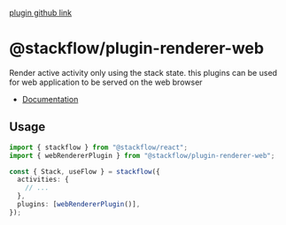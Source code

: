 [plugin github link](https://github.com/daangn/stackflow/tree/main/extensions/plugin-renderer-web)

# @stackflow/plugin-renderer-web

Render active activity only using the stack state. this plugins can be used for web application to be served on the web browser

- [Documentation](https://stackflow.so)

## Usage

```typescript
import { stackflow } from "@stackflow/react";
import { webRendererPlugin } from "@stackflow/plugin-renderer-web";

const { Stack, useFlow } = stackflow({
  activities: {
    // ...
  },
  plugins: [webRendererPlugin()],
});
```
